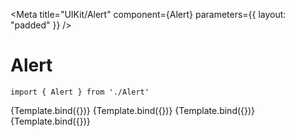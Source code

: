 
<Meta
    title="UIKit/Alert"
    component={Alert}
    parameters={{
        layout: "padded"
    }}
/>


# Alert

```
import { Alert } from './Alert'
```

<Canvas>
    <Story
        name="Error Alert"
        args={{
            title: "There were 2 errors with your submission!",
            type: "error",
            description:
                "Lorem ipsum dolor sit amet consectetur adipisicing elit. Aliquid pariatur, ipsum similique veniam quo totam eius aperiam dolorum.",
        }}
    >
        {Template.bind({})}
    </Story>
    <Story
        name="Warning Alert"
        args={{
            title: "Attention needed!",
            type: "warning",
            description: "Minimum Search query length is 3.",
        }}
    >
        {Template.bind({})}
    </Story>
    <Story
        name="Info Alert"
        args={{
            title: "Updates available!",
            type: "info",
            description:
                "A new software update is available. See what’s new in version 2.0.4.",
            url: "https://www.adobe.com/",
        }}
    >
        {Template.bind({})}
    </Story>
    <Story
        name="Success Alert"
        args={{
            title: "Successfully uploaded!",
            type: "success",
            description: "What you submitted has been successfully uploaded.",
        }}
    >
        {Template.bind({})}
    </Story>
</Canvas>
